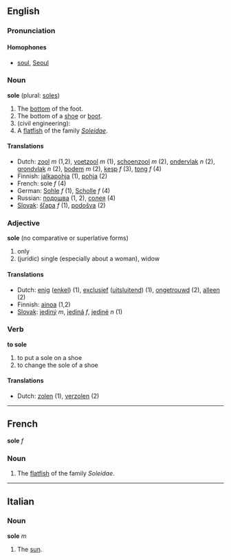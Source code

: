 ==English==
===Pronunciation===
====Homophones====
*[[soul]], [[Seoul]]

===Noun===
'''sole''' (plural: [[soles]])

#The [[bottom]] of the foot.
#The bottom of a [[shoe]] or [[boot]].
#(civil engineering): 
#A [[flatfish]] of the family ''[[Soleidae]]''.

====Translations====
*Dutch: [[zool]] ''m'' (1,2), [[voetzool]] ''m'' (1), [[schoenzool]] ''m'' (2), [[ondervlak]] ''n'' (2), [[grondvlak]] ''n'' (2), [[bodem]] ''m'' (2),  [[kesp]] ''f'' (3), [[tong]] ''f'' (4)
*Finnish: [[jalkapohja]] (1), [[pohja]] (2)
*French: sole ''f'' (4)
*German: [[Sohle]] ''f'' (1), [[Scholle]] ''f'' (4)
*Russian: [[подошва]] (1, 2), [[солея]] (4)
*[[Slovak]]: [[šľapa]] ''f'' (1), [[podošva]] (2)

===Adjective===
'''sole''' (no comparative or superlative forms)

#only
# (juridic) single (especially about a woman), widow

====Translations====
*Dutch: [[enig]] ([[enkel]]) (1), [[exclusief]] ([[uitsluitend]]) (1), [[ongetrouwd]] (2), [[alleen]] (2)
*Finnish: [[ainoa]] (1,2)
*[[Slovak]]: [[jediný]] ''m'', [[jediná]] ''f'', [[jediné]] ''n'' (1)

===Verb===
'''to sole'''

#to put a sole on a shoe
#to change the sole of a shoe

====Translations====
*Dutch: [[zolen]] (1), [[verzolen]] (2)

----
==French==
'''sole''' ''f''

===Noun===

#The [[flatfish]] of the family ''Soleidae''.

----
==Italian==

===Noun===
'''sole''' ''m''

#The [[sun]].